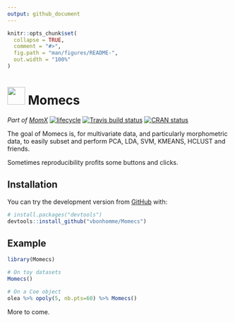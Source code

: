 ```yaml
---
output: github_document
---
```


<!-- README.md is generated from README.Rmd. Please edit that file -->

```r
knitr::opts_chunk$set(
  collapse = TRUE,
  comment = "#>",
  fig.path = "man/figures/README-",
  out.width = "100%"
)
```
# <img src="https://raw.githubusercontent.com/googlei18n/noto-emoji/master/svg/emoji_u1f37c.svg?sanitize=true" width="40"> Momecs
_Part of [MomX](https://momx.github.io/MomX/)_
[![lifecycle](https://img.shields.io/badge/lifecycle-experimental-orange.svg)](https://www.tidyverse.org/lifecycle/#experimental)
[![Travis build status](https://travis-ci.org/vbonhomme/Momecs.svg?branch=master)](https://travis-ci.org/vbonhomme/Momecs)
[![CRAN status](https://www.r-pkg.org/badges/version/Momecs)](https://cran.r-project.org/package=Momecs)

The goal of Momecs is, for multivariate data, and particularly morphometric data, to easily subset and perform PCA, LDA, SVM, KMEANS, HCLUST and friends. 

Sometimes reproducibility profits some buttons and clicks.

## Installation
<!--
You can install the released version of Momecs from [CRAN](https://CRAN.R-project.org) with:

``` r
install.packages("Momecs")
```
-->
You can try the development version from [GitHub](https://github.com/) with:

``` r
# install.packages("devtools")
devtools::install_github("vbonhomme/Momecs")
```
## Example

```r
library(Momecs)

# On toy datasets
Momecs()

# On a Coe object
olea %>% opoly(5, nb.pts=60) %>% Momecs()
```

More to come.
